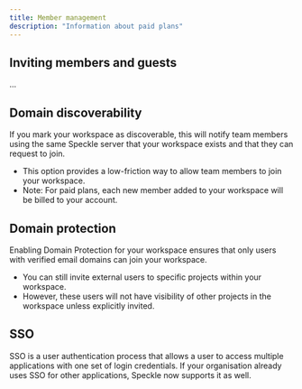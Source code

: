 ```yaml
---
title: Member management  
description: "Information about paid plans"
---
```


## Inviting members and guests
...

## Domain discoverability
If you mark your workspace as discoverable, this will notify team members using the same Speckle server that your workspace exists and that they can request to join.

- This option provides a low-friction way to allow team members to join your workspace.
- Note: For paid plans, each new member added to your workspace will be billed to your account.

## Domain protection
Enabling Domain Protection for your workspace ensures that only users with verified email domains can join your workspace.

- You can still invite external users to specific projects within your workspace.
- However, these users will not have visibility of other projects in the workspace unless explicitly invited.

## SSO
SSO is a user authentication process that allows a user to access multiple applications with one set of login credentials. If your organisation already uses SSO for other applications, Speckle now supports it as well.

